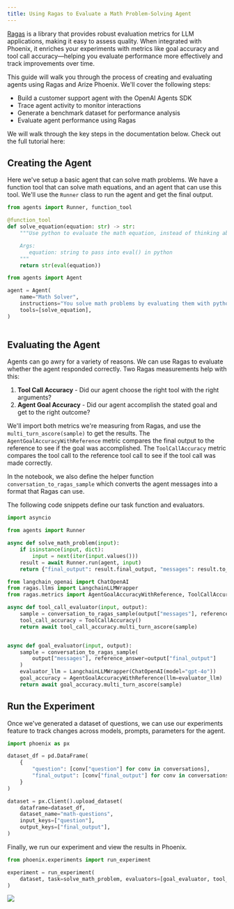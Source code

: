 ```yaml
---
title: Using Ragas to Evaluate a Math Problem-Solving Agent
---
```


[Ragas](https://docs.ragas.io/en/stable/) is a library that provides robust evaluation metrics for LLM applications, making it easy to assess quality. When integrated with Phoenix, it enriches your experiments with metrics like goal accuracy and tool call accuracy—helping you evaluate performance more effectively and track improvements over time.

This guide will walk you through the process of creating and evaluating agents using Ragas and Arize Phoenix. We'll cover the following steps:

* Build a customer support agent with the OpenAI Agents SDK
* Trace agent activity to monitor interactions
* Generate a benchmark dataset for performance analysis
* Evaluate agent performance using Ragas

We will walk through the key steps in the documentation below. Check out the full tutorial here:

<Card
  title="Ragas agents cookbook phoenix"
  href="https://colab.research.google.com/github/Arize-ai/phoenix/blob/main/tutorials/integrations/ragas_agents_cookbook_phoenix.ipynb"
/>

## Creating the Agent

Here we've setup a basic agent that can solve math problems. We have a function tool that can solve math equations, and an agent that can use this tool. We'll use the `Runner` class to run the agent and get the final output.

```python
from agents import Runner, function_tool

@function_tool
def solve_equation(equation: str) -> str:
    """Use python to evaluate the math equation, instead of thinking about it yourself.

    Args:
       equation: string to pass into eval() in python
    """
    return str(eval(equation))
```

```python
from agents import Agent

agent = Agent(
    name="Math Solver",
    instructions="You solve math problems by evaluating them with python and returning the result",
    tools=[solve_equation],
)
     
```

## Evaluating the Agent <a href="#evaluating-our-agent" id="evaluating-our-agent"></a>

Agents can go awry for a variety of reasons. We can use Ragas to evaluate whether the agent responded correctly. Two Ragas measurements help with this:

1. **Tool Call Accuracy** - Did our agent choose the right tool with the right arguments?
2. **Agent Goal Accuracy** - Did our agent accomplish the stated goal and get to the right outcome?

We'll import both metrics we're measuring from Ragas, and use the `multi_turn_ascore(sample)` to get the results. The `AgentGoalAccuracyWithReference` metric compares the final output to the reference to see if the goal was accomplished. The `ToolCallAccuracy` metric compares the tool call to the reference tool call to see if the tool call was made correctly.

In the notebook, we also define the helper function `conversation_to_ragas_sample` which converts the agent messages into a format that Ragas can use.

The following code snippets define our task function and evaluators.

```python
import asyncio

from agents import Runner

async def solve_math_problem(input):
    if isinstance(input, dict):
        input = next(iter(input.values()))
    result = await Runner.run(agent, input)
    return {"final_output": result.final_output, "messages": result.to_input_list()}
```

```python
from langchain_openai import ChatOpenAI
from ragas.llms import LangchainLLMWrapper
from ragas.metrics import AgentGoalAccuracyWithReference, ToolCallAccuracy

async def tool_call_evaluator(input, output):
    sample = conversation_to_ragas_sample(output["messages"], reference_equation=input["question"])
    tool_call_accuracy = ToolCallAccuracy()
    return await tool_call_accuracy.multi_turn_ascore(sample)


async def goal_evaluator(input, output):
    sample = conversation_to_ragas_sample(
        output["messages"], reference_answer=output["final_output"]
    )
    evaluator_llm = LangchainLLMWrapper(ChatOpenAI(model="gpt-4o"))
    goal_accuracy = AgentGoalAccuracyWithReference(llm=evaluator_llm)
    return await goal_accuracy.multi_turn_ascore(sample)

```

## Run the Experiment

Once we've generated a dataset of questions, we can use our experiments feature to track changes across models, prompts, parameters for the agent.

```python
import phoenix as px

dataset_df = pd.DataFrame(
    {
        "question": [conv["question"] for conv in conversations],
        "final_output": [conv["final_output"] for conv in conversations],
    }
)

dataset = px.Client().upload_dataset(
    dataframe=dataset_df,
    dataset_name="math-questions",
    input_keys=["question"],
    output_keys=["final_output"],
)
```

Finally, we run our experiment and view the results in Phoenix.

```python
from phoenix.experiments import run_experiment

experiment = run_experiment(
    dataset, task=solve_math_problem, evaluators=[goal_evaluator, tool_call_evaluator]
)
```

<Frame>
  <img src="https://storage.googleapis.com/arize-phoenix-assets/assets/gifs/ragas_results.gif" />
</Frame>